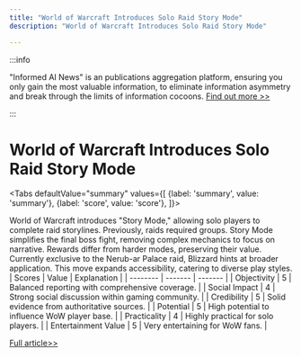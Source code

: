 ```yaml
---
title: "World of Warcraft Introduces Solo Raid Story Mode"
description: "World of Warcraft Introduces Solo Raid Story Mode"

---
```



:::info

"Informed AI News" is an publications aggregation platform, ensuring you only gain the most valuable information, to eliminate information asymmetry and break through the limits of information cocoons.  [Find out more >>](/)

:::

# World of Warcraft Introduces Solo Raid Story Mode


<Tabs
	defaultValue="summary"
	values={[
	{label: 'summary', value: 'summary'},
	{label: 'score', value: 'score'},
]}>
<TabItem value="summary">


World of Warcraft introduces "Story Mode," allowing solo players to complete raid storylines. Previously, raids required groups. Story Mode simplifies the final boss fight, removing complex mechanics to focus on narrative. Rewards differ from harder modes, preserving their value. Currently exclusive to the Nerub-ar Palace raid, Blizzard hints at broader application. This move expands accessibility, catering to diverse play styles.
</TabItem>
<TabItem value="score">
	| Scores     | Value   | Explanation |
	| -------- | ------- | ------- |
	| Objectivity  | 5    | Balanced reporting with comprehensive coverage.    |
	| Social Impact | 4     | Strong social discussion within gaming community.    |
	| Credibility    | 5    | Solid evidence from authoritative sources.    |
	| Potential    | 5    | High potential to influence WoW player base.    |
	| Practicality    | 4    | Highly practical for solo players.    |
	| Entertainment Value    | 5    | Very entertaining for WoW fans.    |
</TabItem>
</Tabs>

[Full article>>](https://games.slashdot.org/story/24/09/19/2156205/world-of-warcraft-will-now-let-players-do-solo-raids?utm_source=rss1.0mainlinkanon&utm_medium=feed)
